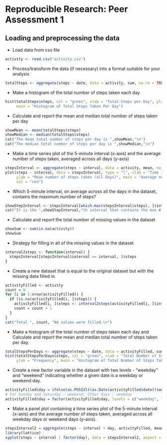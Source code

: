 
# Reproducible Research: Peer Assessment 1

## Loading and preprocessing the data



- Load data from csv file
  
```r
activity <- read.csv("activity.csv")
```

- Process/transform the data (if necessary) into a format suitable for your analysis
```r
totalSteps <- aggregate(steps ~ date, data = activity, sum, na.rm = TRUE)
```


- Make a histogram of the total number of steps taken each day
```r
hist(totalSteps$steps, col = "green", xlab = "Total Steps per Day", ylab = "Frequency", 
     main = "Histogram of Total Steps Taken Per Day")
```


- Calculate and report the mean and median total number of steps taken per day
```r
showMean <- mean(totalSteps$steps)
showMedian <- median(totalSteps$steps)
cat("The mean total number of steps per day is ",showMean,"\n")
cat("The median total number of steps per day is ",showMedian,"\n")
```


- Make a time series plot of the 5-minute interval (x-axis) and the average number of steps taken, averaged across all days (y-axis)
```r
stepsInterval <- aggregate(steps ~ interval, data = activity, mean, na.rm = TRUE)
plot(steps ~ interval, data = stepsInterval, type = "l", xlab = "Time Intervals (5-minute)", 
     ylab = "Mean number of steps taken (all Days)", main = "Average number of Steps Taken at different 5 minute Intervals", 
     col = "red")
```


- Which 5-minute interval, on average across all the days in the dataset, contains the maximum number of steps?
```r
showStepInterval <- stepsInterval[which.max(stepsInterval$steps), ]$interval
cat("It is the ",showStepInterval,"th interval that contains the max # of steps\n")
```


- Calculate and report the total number of missing values in the dataset
```r
showSum <- sum(is.na(activity))
showSum
```

- Strategy for filling in all of the missing values in the dataset
```r
interval2steps <- function(interval) {
  stepsInterval[stepsInterval$interval == interval, ]$steps
}
```


- Create a new dataset that is equal to the original dataset but with the missing data filled in.
```r

activityFilled <- activity
count = 0
for (i in 1:nrow(activityFilled)) {
  if (is.na(activityFilled[i, ]$steps)) {
    activityFilled[i, ]$steps <- interval2steps(activityFilled[i, ]$interval)
    count = count + 1
  }
}
cat("Total ", count, "NA values were filled.\n")
```


- Make a histogram of the total number of steps taken each day and Calculate and report 
 the mean and median total number of steps taken per day.
```r
totalStepsPerDays <- aggregate(steps ~ date, data = activityFilled, sum)
hist(totalStepsPerDays$steps, col = "green", xlab = "Total Number of Steps", 
     ylab = "Frequency", main = "Histogram of Total Number of Steps Taken Each Day")
```


- Create a new factor variable in the dataset with two levels - "weekday" and "weekend" indicating whether a given date is a weekday or weekend day.
```r
activityFilled$day = ifelse(as.POSIXlt(as.Date(activityFilled$date))$wday%%6 == 0, "weekend", "weekday")
# For Sunday and Saturday : weekend, Other days : weekday
activityFilled$day = factor(activityFilled$day, levels = c("weekday", "weekend"))
```

- Make a panel plot containing a time series plot of the 5-minute interval (x-axis) and the average number of steps taken, averaged across all weekday days or weekend days (y-axis).
```r
stepsInterval2 = aggregate(steps ~ interval + day, activityFilled, mean)
library(lattice)
xyplot(steps ~ interval | factor(day), data = stepsInterval2, aspect = 1/2, type = "l")
```

